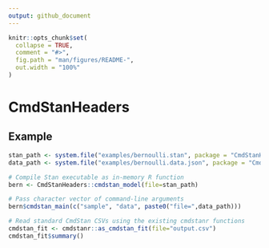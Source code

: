 ```yaml
---
output: github_document
---
```


<!-- README.md is generated from README.Rmd. Please edit that file -->

```r
knitr::opts_chunk$set(
  collapse = TRUE,
  comment = "#>",
  fig.path = "man/figures/README-",
  out.width = "100%"
)
```

# CmdStanHeaders

<!-- badges: start -->
<!-- badges: end -->

## Example


```r
stan_path <- system.file("examples/bernoulli.stan", package = "CmdStanHeaders", mustWork = TRUE)
data_path <- system.file("examples/bernoulli.data.json", package = "CmdStanHeaders", mustWork = TRUE)

# Compile Stan executable as in-memory R function
bern <- CmdStanHeaders::cmdstan_model(file=stan_path)

# Pass character vector of command-line arguments
bern$cmdstan_main(c("sample", "data", paste0("file=",data_path)))

# Read standard CmdStan CSVs using the existing cmdstanr functions
cmdstan_fit <- cmdstanr::as_cmdstan_fit(file="output.csv")
cmdstan_fit$summary()
```

